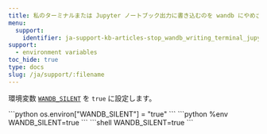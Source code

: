 ```yaml
---
title: 私のターミナルまたは Jupyter ノートブック出力に書き込むのを wandb にやめさせるにはどうすればいいですか？
menu:
  support:
    identifier: ja-support-kb-articles-stop_wandb_writing_terminal_jupyter_notebook_output
support:
  - environment variables
toc_hide: true
type: docs
slug: /ja/support/:filename
---
```

環境変数 [`WANDB_SILENT`](/ja/support/environment_variables/) を `true` に設定します。

<Tabs>
<Tab title="Python">
```python
os.environ["WANDB_SILENT"] = "true"
```
</Tab>
<Tab title="Tab">
```python
%env WANDB_SILENT=true
```
</Tab>
<Tab title="Tab">
```shell
WANDB_SILENT=true
```
</Tab>
</Tabs>